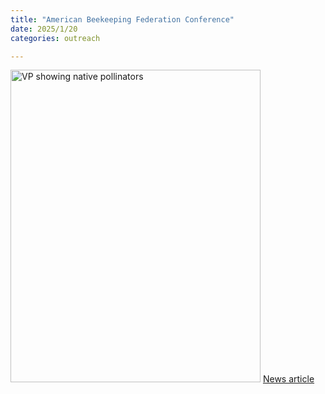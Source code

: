 ```yaml
---
title: "American Beekeeping Federation Conference"
date: 2025/1/20
categories: outreach

---
```

<img src="../images/beeexpo.jpeg" alt="VP showing native pollinators" width="400" height="500">
<a href = "https://www.unr.edu/nevada-today/news/2025/beekeeping-conference-outreach">News article</a> 

